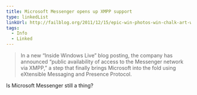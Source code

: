 ```yaml
---
title: Microsoft Messenger opens up XMPP support
type: linkedList
linkUrl: http://failblog.org/2011/12/15/epic-win-photos-win-chalk-art-win/
tags:
  - Info
  - Linked
---
```


> In a new “Inside Windows Live” blog posting, the company has announced “public availability of access to the Messenger network via XMPP,” a step that finally brings Microsoft into the fold using eXtensible Messaging and Presence Protocol.

Is Microsoft Messenger still a thing?
